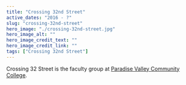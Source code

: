 ```yaml
---
title: "Crossing 32nd Street"
active_dates: "2016 - ?"
slug: "crossing-32nd-street"
hero_image: "./crossing-32nd-street.jpg"
hero_image_alt: ""
hero_image_credit_text: ""
hero_image_credit_link: ""
tags: ["Crossing 32nd Street"]
---
```


Crossing 32 Street is the faculty group at [Paradise Valley Community College](https://www.paradisevalley.edu/).